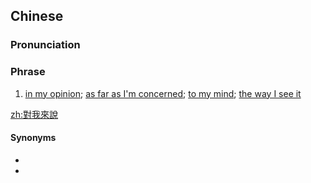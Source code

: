{{also|对我来说}}
==Chinese==
{{zh-forms|s=对我来说}}

===Pronunciation===
{{zh-pron
|m=duì wǒ lái shuō
|cat=ph
}}

===Phrase===
{{zh-phrase}}

# [[in my opinion]]; [[as far as I'm concerned]]; [[to my mind]]; [[the way I see it]]

[[zh:對我來說]]

====Synonyms====
* {{zh-l|依我看}}
* {{zh-l|在我看來|tr=zài wǒ kàn lái}}